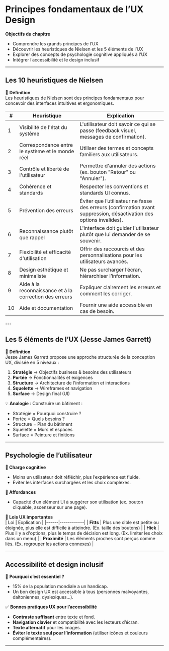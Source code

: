
# **Principes fondamentaux de l’UX Design**  

**Objectifs du chapitre**  
- Comprendre les grands principes de l’UX  
- Découvrir les heuristiques de Nielsen et les 5 éléments de l’UX  
- Explorer des concepts de psychologie cognitive appliqués à l’UX  
- Intégrer l’accessibilité et le design inclusif  

---

## **Les 10 heuristiques de Nielsen**  

📌 **Définition**  
Les heuristiques de Nielsen sont des principes fondamentaux pour concevoir des interfaces intuitives et ergonomiques.  

| # | Heuristique | Explication |
|---|------------|-------------|
| 1 | Visibilité de l'état du système | L'utilisateur doit savoir ce qui se passe (feedback visuel, messages de confirmation). |
| 2 | Correspondance entre le système et le monde réel | Utiliser des termes et concepts familiers aux utilisateurs. |
| 3 | Contrôle et liberté de l'utilisateur | Permettre d'annuler des actions (ex. bouton "Retour" ou "Annuler"). |
| 4 | Cohérence et standards | Respecter les conventions et standards UI connus. |
| 5 | Prévention des erreurs | Éviter que l’utilisateur ne fasse des erreurs (confirmation avant suppression, désactivation des options invalides). |
| 6 | Reconnaissance plutôt que rappel | L'interface doit guider l'utilisateur plutôt que lui demander de se souvenir. |
| 7 | Flexibilité et efficacité d'utilisation | Offrir des raccourcis et des personnalisations pour les utilisateurs avancés. |
| 8 | Design esthétique et minimaliste | Ne pas surcharger l’écran, hiérarchiser l’information. |
| 9 | Aide à la reconnaissance et à la correction des erreurs | Expliquer clairement les erreurs et comment les corriger. |
| 10 | Aide et documentation | Fournir une aide accessible en cas de besoin. |

<Heuristiques />
---

## **Les 5 éléments de l’UX (Jesse James Garrett)**  

📌 **Définition**  
Jesse James Garrett propose une approche structurée de la conception UX, divisée en 5 niveaux :  

1. **Stratégie** → Objectifs business & besoins des utilisateurs  
2. **Portée** → Fonctionnalités et exigences  
3. **Structure** → Architecture de l'information et interactions  
4. **Squelette** → Wireframes et navigation  
5. **Surface** → Design final (UI)  

💡 **Analogie** : Construire un bâtiment :  
- Stratégie = Pourquoi construire ?  
- Portée = Quels besoins ?  
- Structure = Plan du bâtiment  
- Squelette = Murs et espaces  
- Surface = Peinture et finitions  

---

## **Psychologie de l’utilisateur**  

**📌 Charge cognitive**  
- Moins un utilisateur doit réfléchir, plus l’expérience est fluide.  
- Éviter les interfaces surchargées et les choix complexes.  

**📌 Affordances**  
- Capacité d’un élément UI à suggérer son utilisation (ex. bouton cliquable, ascenseur sur une page).  

**📌 Lois UX importantes**  
| Loi | Explication |
|------|------------|
| **Fitts** | Plus une cible est petite ou éloignée, plus elle est difficile à atteindre. (Ex. taille des boutons) |
| **Hick** | Plus il y a d'options, plus le temps de décision est long. (Ex. limiter les choix dans un menu) |
| **Proximité** | Les éléments proches sont perçus comme liés. (Ex. regrouper les actions connexes) |

---

## **Accessibilité et design inclusif**  

📌 **Pourquoi c’est essentiel ?**  
- 15% de la population mondiale a un handicap.  
- Un bon design UX est accessible à tous (personnes malvoyantes, daltoniennes, dyslexiques…).  

✅ **Bonnes pratiques UX pour l’accessibilité**  
- **Contraste suffisant** entre texte et fond.  
- **Navigation clavier** et compatibilité avec les lecteurs d’écran.  
- **Texte alternatif** pour les images.  
- **Éviter le texte seul pour l’information** (utiliser icônes et couleurs complémentaires).  

---